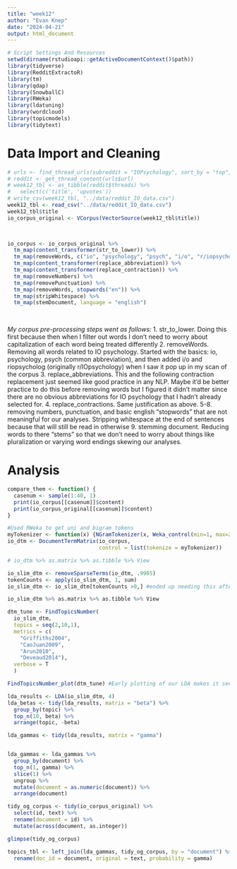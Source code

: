 ```yaml
---
title: "week12"
author: "Evan Knep"
date: "2024-04-21"
output: html_document
---
```


```r
# Script Settings And Resources
setwd(dirname(rstudioapi::getActiveDocumentContext()$path))
library(tidyverse)
library(RedditExtractoR)
library(tm)
library(qdap)
library(SnowballC)
library(RWeka)
library(ldatuning)
library(wordcloud)
library(topicmodels)
library(tidytext)
```

# Data Import and Cleaning

```r
# urls <- find_thread_urls(subreddit = "IOPsychology", sort_by = "top", period = "year")
# reddit <- get_thread_content(urls$url)
# week12_tbl <- as_tibble(reddit$threads) %>%
#   select(c('title', 'upvotes'))
# write_csv(week12_tbl, "../data/reddit_IO_data.csv")
week12_tbl <- read_csv("../data/reddit_IO_data.csv")
week12_tbl$title
io_corpus_original <- VCorpus(VectorSource(week12_tbl$title))

  
```


```r
io_corpus <- io_corpus_original %>%
  tm_map(content_transformer(str_to_lower)) %>% 
  tm_map(removeWords, c("io", "psychology", "psych", "i/o", "r/iopsychology")) %>%   
  tm_map(content_transformer(replace_abbreviation)) %>% 
  tm_map(content_transformer(replace_contraction)) %>%
  tm_map(removeNumbers) %>%
  tm_map(removePunctuation) %>%
  tm_map(removeWords, stopwords("en")) %>%
  tm_map(stripWhitespace) %>%
  tm_map(stemDocument, language = "english")
  
  
```

*My corpus pre-processing steps went as follows:*
1. str_to_lower. Doing this first because then when I filter out words I don't need to worry about capitalization of each word being treated differently
2. removeWords. Removing all words related to IO psychology. Started with the basics: io, psychology, psych (common abbreviation), and then added i/o and riopsycholog (originally r/IOpsychology) when I saw it pop up in my scan of the corpus
3. replace_abbreviations. This and the following contraction replacement just seemed like good practice in any NLP. Maybe it'd be better practice to do this before removing words but I figured it didn't matter since there are no obvious abbreviations for IO psychology that I hadn't already selected for.
4. replace_contractions. Same justification as above.
5-8. removing numbers, punctuation, and basic english "stopwords" that are not meaningful for our analyses. Stripping whitespace at the end of sentences because that will still be read in otherwise
9. stemming document. Reducing words to there "stems" so that we don't need to worry about things like pluralization or varying word endings skewing our analyses.


# Analysis

```r

compare_them <- function() {
  casenum <- sample(1:40, 1)
  print(io_corpus[[casenum]]$content)
  print(io_corpus_original[[casenum]]$content)
}


```


```r
#Used RWeka to get uni and bigram tokens
myTokenizer <- function(x) {NGramTokenizer(x, Weka_control(min=1, max=2))} 
io_dtm <- DocumentTermMatrix(io_corpus,
                             control = list(tokenize = myTokenizer))

# io_dtm %>% as.matrix %>% as.tibble %>% View

io_slim_dtm <- removeSparseTerms(io_dtm, .9965)
tokenCounts <- apply(io_slim_dtm, 1, sum) 
io_slim_dtm <- io_slim_dtm[tokenCounts >0,] #ended up needing this after all, because rows of zeros were throwing errors in my derichlet allocation

io_slim_dtm %>% as.matrix %>% as.tibble %>% View

```


```r
dtm_tune <- FindTopicsNumber(
  io_slim_dtm,
  topics = seq(2,10,1),
  metrics = c(
    "Griffiths2004",
    "CaoJuan2009",
    "Arun2010",
    "Deveaud2014"),
  verbose = T
  )

FindTopicsNumber_plot(dtm_tune) #Early plotting of our LDA makes it seem likely that there are 4-5 distinct topics

lda_results <- LDA(io_slim_dtm, 4)
lda_betas <- tidy(lda_results, matrix = "beta") %>%
  group_by(topic) %>%
  top_n(10, beta) %>%
  arrange(topic, -beta)

lda_gammas <- tidy(lda_results, matrix = "gamma")


lda_gammas <- lda_gammas %>%
  group_by(document) %>%
  top_n(1, gamma) %>%
  slice(1) %>%
  ungroup %>%
  mutate(document = as.numeric(document)) %>%
  arrange(document)

```

```r
tidy_og_corpus <- tidy(io_corpus_original) %>%
  select(id, text) %>%
  rename(document = id) %>%
  mutate(across(document, as.integer))

glimpse(tidy_og_corpus)

topics_tbl <- left_join(lda_gammas, tidy_og_corpus, by = "document") %>%
  rename(doc_id = document, original = text, probability = gamma)
  
```






